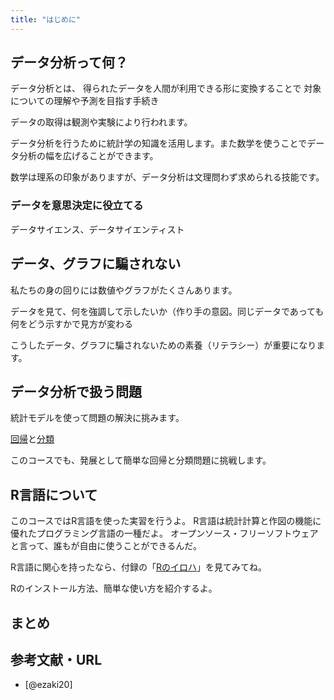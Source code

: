 ```yaml
---
title: "はじめに"
---
```


## データ分析って何？

データ分析とは、
得られたデータを人間が利用できる形に変換することで
対象についての理解や予測を目指す手続き

データの取得は観測や実験により行われます。

データ分析を行うために統計学の知識を活用します。また数学を使うことでデータ分析の幅を広げることができます。

数学は理系の印象がありますが、データ分析は文理問わず求められる技能です。

### データを意思決定に役立てる

データサイエンス、データサイエンティスト

## データ、グラフに騙されない

私たちの身の回りには数値やグラフがたくさんあります。

データを見て、何を強調して示したいか（作り手の意図。同じデータであっても何をどう示すかで見方が変わる

こうしたデータ、グラフに騙されないための素養（リテラシー）が重要になります。

<!-- https://en.wikipedia.org/wiki/Rabbit–duck_illusion -->

## データ分析で扱う問題

統計モデルを使って問題の解決に挑みます。

[回帰](regression.qmd)と[分類](classification.qmd)

このコースでも、発展として簡単な回帰と分類問題に挑戦します。

::: callout-note
## R言語について

このコースではR言語を使った実習を行うよ。 R言語は統計計算と作図の機能に優れたプログラミング言語の一種だよ。 オープンソース・フリーソフトウェアと言って、誰もが自由に使うことができるんだ。

R言語に関心を持ったなら、付録の「[Rのイロハ](r_intro.qmd)」を見てみてね。

Rのインストール方法、簡単な使い方を紹介するよ。
:::

<!-- Pythonについても一言 -->

## まとめ

## 参考文献・URL

-   [@ezaki20]
